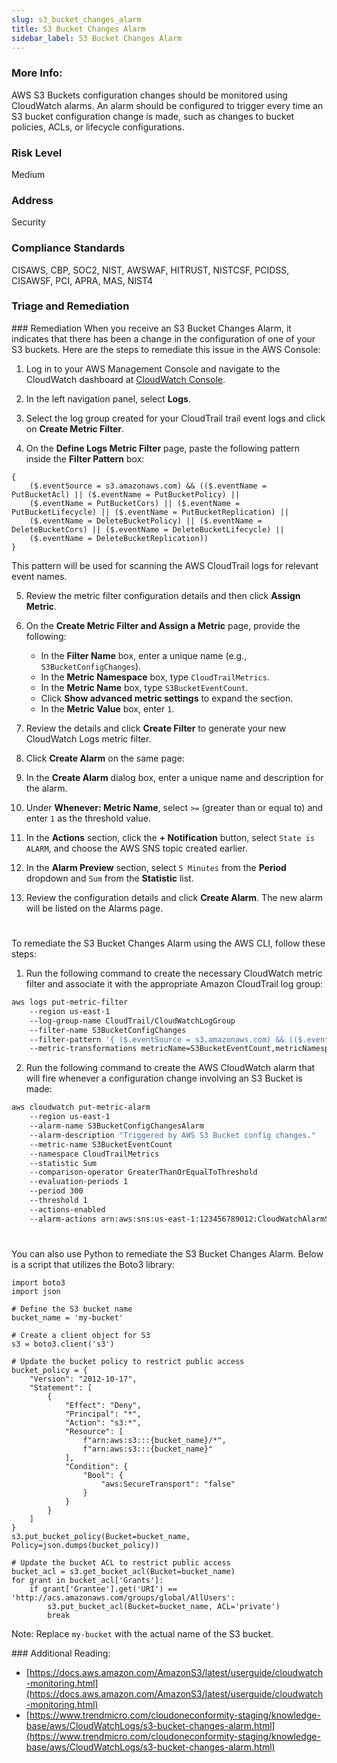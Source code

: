 ```yaml
---
slug: s3_bucket_changes_alarm
title: S3 Bucket Changes Alarm
sidebar_label: S3 Bucket Changes Alarm
---
```


### More Info:

AWS S3 Buckets configuration changes should be monitored using CloudWatch alarms. An alarm should be configured to trigger every time an S3 bucket configuration change is made, such as changes to bucket policies, ACLs, or lifecycle configurations.

### Risk Level

Medium

### Address

Security

### Compliance Standards

CISAWS, CBP, SOC2, NIST, AWSWAF, HITRUST, NISTCSF, PCIDSS, CISAWSF, PCI, APRA, MAS, NIST4

### Triage and Remediation

<Tabs>
<Tab title='Remediation'>
### Remediation

<AccordionGroup>
<Accordion title='Using Console' defaultOpen='true'>
When you receive an S3 Bucket Changes Alarm, it indicates that there has been a change in the configuration of one of your S3 buckets. Here are the steps to remediate this issue in the AWS Console:

1. Log in to your AWS Management Console and navigate to the CloudWatch dashboard at [CloudWatch Console](https://console.aws.amazon.com/cloudwatch/).

2. In the left navigation panel, select **Logs**.

3. Select the log group created for your CloudTrail trail event logs and click on **Create Metric Filter**.

4. On the **Define Logs Metric Filter** page, paste the following pattern inside the **Filter Pattern** box:

```
{
    ($.eventSource = s3.amazonaws.com) && (($.eventName = PutBucketAcl) || ($.eventName = PutBucketPolicy) ||
    ($.eventName = PutBucketCors) || ($.eventName = PutBucketLifecycle) || ($.eventName = PutBucketReplication) ||
    ($.eventName = DeleteBucketPolicy) || ($.eventName = DeleteBucketCors) || ($.eventName = DeleteBucketLifecycle) ||
    ($.eventName = DeleteBucketReplication))
}
```

This pattern will be used for scanning the AWS CloudTrail logs for relevant event names.

5. Review the metric filter configuration details and then click **Assign Metric**.

6. On the **Create Metric Filter and Assign a Metric** page, provide the following:

   - In the **Filter Name** box, enter a unique name (e.g., `S3BucketConfigChanges`).
   - In the **Metric Namespace** box, type `CloudTrailMetrics`.
   - In the **Metric Name** box, type `S3BucketEventCount`.
   - Click **Show advanced metric settings** to expand the section.
   - In the **Metric Value** box, enter `1`.

7. Review the details and click **Create Filter** to generate your new CloudWatch Logs metric filter.

8. Click **Create Alarm** on the same page:

9. In the **Create Alarm** dialog box, enter a unique name and description for the alarm.

10. Under **Whenever: Metric Name**, select `>=` (greater than or equal to) and enter `1` as the threshold value.

11. In the **Actions** section, click the **+ Notification** button, select `State is ALARM`, and choose the AWS SNS topic created earlier.

12. In the **Alarm Preview** section, select `5 Minutes` from the **Period** dropdown and `Sum` from the **Statistic** list.

13. Review the configuration details and click **Create Alarm**. The new alarm will be listed on the Alarms page.

#

</Accordion>

<Accordion title='Using CLI'>
To remediate the S3 Bucket Changes Alarm using the AWS CLI, follow these steps:

1. Run the following command to create the necessary CloudWatch metric filter and associate it with the appropriate Amazon CloudTrail log group:

```bash
aws logs put-metric-filter
    --region us-east-1
    --log-group-name CloudTrail/CloudWatchLogGroup
    --filter-name S3BucketConfigChanges
    --filter-pattern '{ ($.eventSource = s3.amazonaws.com) && (($.eventName = PutBucketAcl) || ($.eventName = PutBucketPolicy) || ($.eventName = PutBucketCors) || ($.eventName = PutBucketLifecycle) || ($.eventName = PutBucketReplication) || ($.eventName = DeleteBucketPolicy) || ($.eventName = DeleteBucketCors) || ($.eventName = DeleteBucketLifecycle) || ($.eventName = DeleteBucketReplication)) }'
    --metric-transformations metricName=S3BucketEventCount,metricNamespace=CloudTrailMetrics,metricValue=1
```

2. Run the following command to create the AWS CloudWatch alarm that will fire whenever a configuration change involving an S3 Bucket is made:

```bash
aws cloudwatch put-metric-alarm
    --region us-east-1
    --alarm-name S3BucketConfigChangesAlarm
    --alarm-description "Triggered by AWS S3 Bucket config changes."
    --metric-name S3BucketEventCount
    --namespace CloudTrailMetrics
    --statistic Sum
    --comparison-operator GreaterThanOrEqualToThreshold
    --evaluation-periods 1
    --period 300
    --threshold 1
    --actions-enabled
    --alarm-actions arn:aws:sns:us-east-1:123456789012:CloudWatchAlarmSNSTopic
```

#

</Accordion>

<Accordion title='Using Python'>
You can also use Python to remediate the S3 Bucket Changes Alarm. Below is a script that utilizes the Boto3 library:

```
import boto3
import json

# Define the S3 bucket name
bucket_name = 'my-bucket'

# Create a client object for S3
s3 = boto3.client('s3')

# Update the bucket policy to restrict public access
bucket_policy = {
    "Version": "2012-10-17",
    "Statement": [
        {
            "Effect": "Deny",
            "Principal": "*",
            "Action": "s3:*",
            "Resource": [
                f"arn:aws:s3:::{bucket_name}/*",
                f"arn:aws:s3:::{bucket_name}"
            ],
            "Condition": {
                "Bool": {
                    "aws:SecureTransport": "false"
                }
            }
        }
    ]
}
s3.put_bucket_policy(Bucket=bucket_name, Policy=json.dumps(bucket_policy))

# Update the bucket ACL to restrict public access
bucket_acl = s3.get_bucket_acl(Bucket=bucket_name)
for grant in bucket_acl['Grants']:
    if grant['Grantee'].get('URI') == 'http://acs.amazonaws.com/groups/global/AllUsers':
        s3.put_bucket_acl(Bucket=bucket_name, ACL='private')
        break
```

Note: Replace `my-bucket` with the actual name of the S3 bucket.

</Accordion>

</AccordionGroup>
</Tab>
</Tabs>
### Additional Reading:

- [https://docs.aws.amazon.com/AmazonS3/latest/userguide/cloudwatch-monitoring.html](https://docs.aws.amazon.com/AmazonS3/latest/userguide/cloudwatch-monitoring.html)
- [https://www.trendmicro.com/cloudoneconformity-staging/knowledge-base/aws/CloudWatchLogs/s3-bucket-changes-alarm.html](https://www.trendmicro.com/cloudoneconformity-staging/knowledge-base/aws/CloudWatchLogs/s3-bucket-changes-alarm.html)
